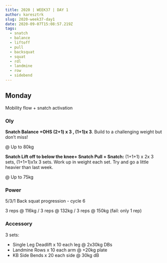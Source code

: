 ```yaml
---
title: 2020 | WEEK37 | DAY 1
author: karesztrk
slug: 2020-week37-day1
date: 2020-09-07T15:08:57.219Z
tags:
  - snatch
  - balance
  - liftoff
  - pull
  - backsquat
  - squat
  - rdl
  - landmine
  - row
  - sidebend
---
```


## Monday

Mobility flow + snatch activation

### Oly

**Snatch Balance +OHS (2+1) x 3 , (1+1)x 3**. Build to a challenging weight but don’t miss!

@ Up to 80kg

**Snatch Lift off to below the knee+ Snatch Pull + Snatch:** (1+1+1) x 2x 3 sets, (1+1+1)x1x 3 sets. Work up in weight each set. Try and go a little heavier than last week.

@ Up to 75kg

### Power

5/3/1 Back squat progression - cycle 6

3 reps @ 116kg / 3 reps @ 132kg / 3 reps @ 150kg (fail: only 1 rep)

### Accessory

3 sets:

- Single Leg Deadlift x 10 each leg @ 2x30kg DBs
- Landmine Rows x 10 each arm @ +20kg plate
- KB Side Bends x 20 each side @ 30kg dB
